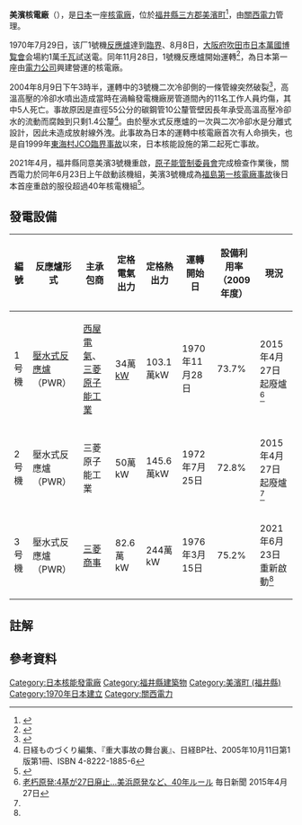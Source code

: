{{Infobox power station 
| name               = 美濱核電廠<br />{{lang|ja|美浜発電所}}
| official_name      = 
| image              = Mihama Nuclear Power Plant (2016-11-12).jpg
| image_size         = 
| image_caption      = 
| image_alt          = 
| location_map       = Japan
| location_map_width = 
| location_map_text  =
| lat_d     = 35
| lat_m     = 42
| lat_s     = 12.51 
| lat_NS    = N
| long_d    = 135
| long_m    = 57
| long_s    = 48.88
| long_EW   = E
| coordinates_type   = type:landmark_region:JP
| coordinates_display= inline,title
| coordinates_ref    = 
| country            = {{JPN}}
| locale             = [[福井縣|福井縣]][[三方郡|三方郡]][[美濱町_(福井縣)|美濱町]]
| status             = O
| construction_began = {{start date|df=yes|1967|02|01}}
| commissioned       = {{start date|df=yes|1970|11|28}}
| licence_expires    = 
| decommissioned     = 
| cost               = 
| owner              = 
| operator           = [[關西電力|關西電力]]
| developer          = 
| constructor        = 
| reactors_operate_mw= 1 x 340 [[Megawatt|MW]]<br>1 x 500 MW<br>1 x 826 MW
| reactors_const_mw  = 
| reactors_planned_mw= 
| reactors_decom_mw  = 
| reactors_cancel_mw = 
| reactor_type       = 
| reactor_supplier   = 
| turbine_manu_npp   = 
| installed_capacity = 
| max_planned_cap    = 
| capacity_factor    = 
| average_annual_gen = 
| net_generation     = 
| website            = 
| as_of              = 2011年3月14日
| extra              = 
}}

'''美濱核電廠'''（{{jpn|j=美浜発電所|hg=みはまはつでんしょ|rm=Mihama Hatsudensho|f=y}}），是[[日本|日本]]一座[[核電廠|核電廠]]，位於[[福井縣|福井縣]][[三方郡|三方郡]][[美濱町_(福井縣)|美濱町]]<ref name="theage.com.au">{{Cite web |url=http://www.theage.com.au/articles/2004/08/09/1092022406554.html |title=Four killed in nuclear plant accident |accessdate=2014-05-18 |archive-date=2012-10-21 |archive-url=https://web.archive.org/web/20121021093849/http://www.theage.com.au/articles/2004/08/09/1092022406554.html |dead-url=no }}</ref>，由[[關西電力|關西電力]]管理。

1970年7月29日，该厂1號機[[反應爐|反應爐]]達到[[臨界|臨界]]、8月8日，[[大阪府|大阪府]][[吹田市|吹田市]][[大阪萬博|日本萬國博覧會]]会場約1萬[[千瓦|千瓦]]試送電。同年11月28日，1號機反應爐開始運轉<ref>{{Cite web |url=http://www.kepco.co.jp/wakasa/mihama/m_plant/m_plant.html |title=美浜発電所の概要 |accessdate=2014-05-18 |archive-date=2013-06-27 |archive-url=https://web.archive.org/web/20130627025551/http://www1.kepco.co.jp/wakasa/mihama/m_plant/m_plant.html |dead-url=no }}</ref>，為日本第一座由[[電力公司|電力公司]]興建營運的核電廠{{notetag|1=日本首座商用核電廠——[[東海核電廠|東海核電廠]]是由[[日本原子能發電公司|日本原子能發電公司]]（{{lang|ja|日本原子力発電株式会社}}）興建營運，但該公司並非日本定義的「一般電氣業者」（{{lang|ja|一般電気事業者}}）}}。

2004年8月9日下午3時半，運轉中的3號機二次冷卻側的一條管線突然破裂<ref>{{Cite web |url=http://www1.kepco.co.jp/notice/mihama/04/jiko14.html |title=美浜発電所3号機事故について |access-date=2020-07-23 |archive-url=https://web.archive.org/web/20130615042212/http://www1.kepco.co.jp/notice/mihama/04/jiko14.html |archive-date=2013-06-15 |dead-url=yes }}</ref>，高溫高壓的冷卻水噴出造成當時在渦輪發電機廠房管道間內的11名工作人員灼傷，其中5人死亡。事故原因是直徑55公分的碳鋼管10公釐管壁因長年承受高溫高壓冷卻水的流動而腐蝕到只剩1.4公釐<ref>日経ものづくり編集、『重大事故の舞台裏』、日経BP社、2005年10月11日第1版第1冊、ISBN 4-8222-1885-6</ref>。由於壓水式反應爐的一次與二次冷卻水是分離式設計，因此未造成放射線外洩。此事故為日本的運轉中核電廠首次有人命損失，也是自1999年[[東海村JCO臨界事故|東海村JCO臨界事故]]以來，日本核能設施的第二起死亡事故。

2021年4月，福井縣同意美濱3號機重啟，[[原子能管制委員會_(日本)|原子能管制委員會]]完成檢查作業後，關西電力於同年6月23日上午啟動該機組，美濱3號機成為[[福島第一核電廠事故|福島第一核電廠事故]]後日本首座重啟的服役超過40年核電機組<ref name=ettoday-20210623>{{cite news |title=日本美濱核電廠3號機運轉超過40年「即將重啟」！　311後首例  原文網址: 日本美濱核電廠3號機運轉超過40年「即將重啟」！　311後首例 |url=https://www.ettoday.net/news/20210623/2013851.htm |accessdate=2021-06-23 |agency=中央通訊社 |publisher=ETToday新聞雲 |date=2021-06-23 |archive-date=2021-06-28 |archive-url=https://web.archive.org/web/20210628001328/https://www.ettoday.net/news/20210623/2013851.htm |dead-url=no }}</ref>。

== 發電設備 ==
{| class="wikitable"
|-
! 編號 !! 反應爐形式 !! 主承包商 !! 定格電氣出力 !! 定格熱出力 !! 運轉開始日 !! 設備利用率<br/>（2009年度） !! 現況
|- style="background-color:#ccc"
| 1号機 || [[壓水式反應爐|壓水式反應爐]]（PWR） || [[西屋電氣|西屋電氣]]、[[三菱重工業|三菱原子能工業]] || 34萬[[kW|kW]] || 103.1萬kW || 1970年11月28日 || 73.7% || 2015年4月27日起廢爐<ref name="mainichi15427">[http://mainichi.jp/select/news/20150427k0000m020080000c.html 老朽原発:4基が27日廃止…美浜原発など、40年ルール] {{Wayback|url=http://mainichi.jp/select/news/20150427k0000m020080000c.html |date=20150430000421 }} 毎日新聞 2015年4月27日</ref>
|- style="background-color:#ccc"
| 2号機 || 壓水式反應爐（PWR） || 三菱原子能工業 || 50萬kW || 145.6萬kW || 1972年7月25日 || 72.8% || 2015年4月27日起廢爐<ref name="mainichi15427"/>
|-
|- 
| 3号機 || 壓水式反應爐（PWR） || [[三菱商事|三菱商事]] || 82.6萬kW || 244萬kW || 1976年3月15日 || 75.2% || 2021年6月23日重新啟動<ref name=ettoday-20210623/>
|}

==註解==
{{notefoot}}

==參考資料==
{{Reflist}}

{{日本核能發電廠}}
[[Category:日本核能發電廠|Category:日本核能發電廠]]
[[Category:福井縣建築物|Category:福井縣建築物]]
[[Category:美濱町_(福井縣)|Category:美濱町 (福井縣)]]
[[Category:1970年日本建立|Category:1970年日本建立]]
[[Category:關西電力|Category:關西電力]]